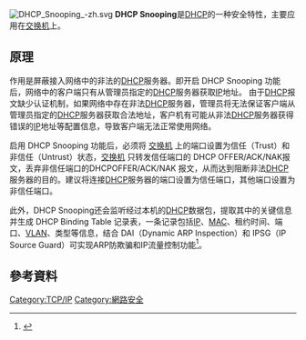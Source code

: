 {{noteTA
|G1=IT
}}
[[File:DHCP_Snooping_-zh.svg|thumb]]
'''DHCP Snooping'''是[[DHCP|DHCP]]的一种安全特性，主要应用在[[交换机|交换机]]上。

==原理==
作用是屏蔽接入网络中的非法的[[DHCP|DHCP]]服务器。即开启 DHCP Snooping 功能后，网络中的客户端只有从管理员指定的[[DHCP|DHCP]]服务器获取[[IP地址|IP]]地址。
由于[[DHCP|DHCP]]报文缺少认证机制，如果网络中存在非法[[DHCP|DHCP]]服务器，管理员将无法保证客户端从管理员指定的[[DHCP|DHCP]]服务器获取合法地址，客户机有可能从非法[[DHCP|DHCP]]服务器获得错误的[[IP地址|IP]]地址等配置信息，导致客户端无法正常使用网络。

启用 DHCP Snooping 功能后，必须将 [[交换机|交换机]] 上的端口设置为信任（Trust）和非信任（Untrust）状态，[[交换机|交换机]] 只转发信任端口的 DHCP OFFER/ACK/NAK报文，丢弃非信任端口的DHCPOFFER/ACK/NAK 报文，从而达到阻断非法[[DHCP|DHCP]]服务器的目的。建议将连接[[DHCP|DHCP]]服务器的端口设置为信任端口，其他端口设置为非信任端口。

此外，DHCP Snooping还会监听经过本机的[[DHCP|DHCP]]数据包，提取其中的关键信息并生成 DHCP Binding Table 记录表，一条记录包括[[IP地址|IP]]、[[MAC|MAC]]、租约时间、端口、[[VLAN|VLAN]]、类型等信息，结合 DAI（Dynamic ARP Inspection）和 IPSG（IP Source Guard）可实现ARP防欺骗和IP流量控制功能<ref>{{Cite web |url=https://www.cisco.com/c/en/us/td/docs/switches/lan/catalyst6500/ios/12-2SX/configuration/guide/book/snoodhcp.html |title=Catalyst 6500 Release 12.2SX Software Configuration Guide |accessdate=2018-07-31 |archive-date=2018-01-20 |archive-url=https://web.archive.org/web/20180120070951/https://www.cisco.com/c/en/us/td/docs/switches/lan/catalyst6500/ios/12-2SX/configuration/guide/book/snoodhcp.html |dead-url=no }}</ref>。

== 參考資料 ==
{{reflist}}

[[Category:TCP/IP|Category:TCP/IP]]
[[Category:網路安全|Category:網路安全]]